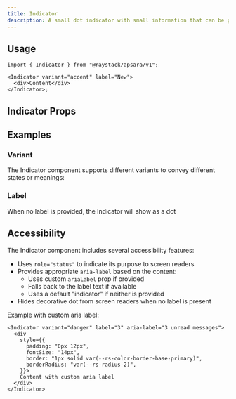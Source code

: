 ```yaml
---
title: Indicator
description: A small dot indicator with small information that can be positioned on top of other components.
---
```



<Demo data={playground} />

## Usage

```tsx
import { Indicator } from "@raystack/apsara/v1";

<Indicator variant="accent" label="New">
  <div>Content</div>
</Indicator>;
```

## Indicator Props

<auto-type-table path="./props.ts" name="IndicatorProps" />

## Examples

### Variant

The Indicator component supports different variants to convey different states or meanings:

<Demo data={variantDemo} />

### Label

When no label is provided, the Indicator will show as a dot

<Demo data={labelDemo} />

## Accessibility

The Indicator component includes several accessibility features:

- Uses `role="status"` to indicate its purpose to screen readers
- Provides appropriate `aria-label` based on the content:
  - Uses custom `ariaLabel` prop if provided
  - Falls back to the label text if available
  - Uses a default "indicator" if neither is provided
- Hides decorative dot from screen readers when no label is present

Example with custom aria label:

```tsx
<Indicator variant="danger" label="3" aria-label="3 unread messages">
  <div
    style={{
      padding: "0px 12px",
      fontSize: "14px",
      border: "1px solid var(--rs-color-border-base-primary)",
      borderRadius: "var(--rs-radius-2)",
    }}>
    Content with custom aria label
  </div>
</Indicator>
```
